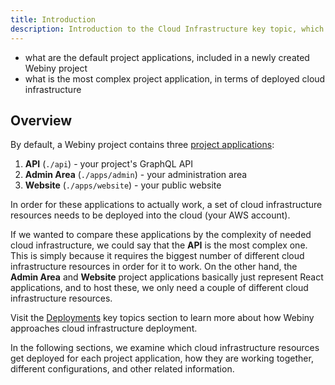 ```yaml
---
title: Introduction
description: Introduction to the Cloud Infrastructure key topic, which explains everything related to the cloud infrastructure Webiny relies on.
---
```



<Alert type="success" title="What you’ll learn">

- what are the default project applications, included in a newly created Webiny project
- what is the most complex project application, in terms of deployed cloud infrastructure

</Alert>

## Overview

By default, a Webiny project contains three [project applications](/docs/key-topics/project-organization/project-applications):

1. **API** (`./api`) - your project's GraphQL API
2. **Admin Area** (`./apps/admin`) - your administration area
3. **Website** (`./apps/website`) - your public website

In order for these applications to actually work, a set of cloud infrastructure resources needs to be deployed into the cloud (your AWS account).

If we wanted to compare these applications by the complexity of needed cloud infrastructure, we could say that the **API** is the most complex one. This is simply because it requires the biggest number of different cloud infrastructure resources in order for it to work. On the other hand, the **Admin Area** and **Website** project applications basically just represent React applications, and to host these, we only need a couple of different cloud infrastructure resources.

<Alert type="info">

Visit the [Deployments](/docs/key-topics/deployment/introduction) key topics section to learn more about how Webiny approaches cloud infrastructure deployment.

</Alert>

In the following sections, we examine which cloud infrastructure resources get deployed for each project application, how they are working together, different configurations, and other related information.
